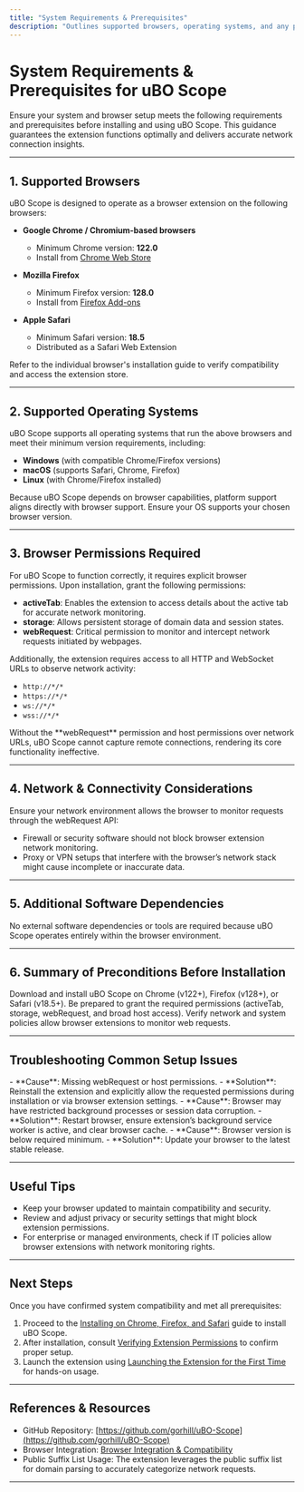 ```yaml
---
title: "System Requirements & Prerequisites"
description: "Outlines supported browsers, operating systems, and any permissions needed for uBO Scope to function. Ensures users meet all prerequisites before installation."
---
```


# System Requirements & Prerequisites for uBO Scope

Ensure your system and browser setup meets the following requirements and prerequisites before installing and using uBO Scope. This guidance guarantees the extension functions optimally and delivers accurate network connection insights.

---

## 1. Supported Browsers

uBO Scope is designed to operate as a browser extension on the following browsers:

- **Google Chrome / Chromium-based browsers**
  - Minimum Chrome version: **122.0**
  - Install from [Chrome Web Store](https://chromewebstore.google.com/detail/ubo-scope/bbdpgcaljkaaigfcomhidmneffjjjfgp)

- **Mozilla Firefox**
  - Minimum Firefox version: **128.0**
  - Install from [Firefox Add-ons](https://addons.mozilla.org/firefox/addon/ubo-scope/)

- **Apple Safari**
  - Minimum Safari version: **18.5**
  - Distributed as a Safari Web Extension


<Info>
Refer to the individual browser's installation guide to verify compatibility and access the extension store.
</Info>

---

## 2. Supported Operating Systems

uBO Scope supports all operating systems that run the above browsers and meet their minimum version requirements, including:

- **Windows** (with compatible Chrome/Firefox versions)
- **macOS** (supports Safari, Chrome, Firefox)
- **Linux** (with Chrome/Firefox installed)

<Note>
Because uBO Scope depends on browser capabilities, platform support aligns directly with browser support. Ensure your OS supports your chosen browser version.
</Note>

---

## 3. Browser Permissions Required

For uBO Scope to function correctly, it requires explicit browser permissions. Upon installation, grant the following permissions:

- **activeTab**: Enables the extension to access details about the active tab for accurate network monitoring.
- **storage**: Allows persistent storage of domain data and session states.
- **webRequest**: Critical permission to monitor and intercept network requests initiated by webpages.

Additionally, the extension requires access to all HTTP and WebSocket URLs to observe network activity:

- `http://*/*`
- `https://*/*`
- `ws://*/*`
- `wss://*/*`


<Warning>
Without the **webRequest** permission and host permissions over network URLs, uBO Scope cannot capture remote connections, rendering its core functionality ineffective.
</Warning>

---

## 4. Network & Connectivity Considerations

Ensure your network environment allows the browser to monitor requests through the webRequest API:

- Firewall or security software should not block browser extension network monitoring.
- Proxy or VPN setups that interfere with the browser’s network stack might cause incomplete or inaccurate data.

---

## 5. Additional Software Dependencies

No external software dependencies or tools are required because uBO Scope operates entirely within the browser environment.

---

## 6. Summary of Preconditions Before Installation

<Steps>
<Step title="Select Supported Browser">
Download and install uBO Scope on Chrome (v122+), Firefox (v128+), or Safari (v18.5+).
</Step>
<Step title="Confirm Browser Permissions">
Be prepared to grant the required permissions (activeTab, storage, webRequest, and broad host access).
</Step>
<Step title="Ensure Network Access">
Verify network and system policies allow browser extensions to monitor web requests.
</Step>
</Steps>

---

## Troubleshooting Common Setup Issues

<AccordionGroup title="Common Issues and Solutions">
<Accordion title="Extension Not Capturing Network Requests">
- **Cause**: Missing webRequest or host permissions.
- **Solution**: Reinstall the extension and explicitly allow the requested permissions during installation or via browser extension settings.
</Accordion>
<Accordion title="Badge Count Not Updating">
- **Cause**: Browser may have restricted background processes or session data corruption.
- **Solution**: Restart browser, ensure extension’s background service worker is active, and clear browser cache.
</Accordion>
<Accordion title="Extension Not Available for Browser Version">
- **Cause**: Browser version is below required minimum.
- **Solution**: Update your browser to the latest stable release.
</Accordion>
</AccordionGroup>

---

## Useful Tips

- Keep your browser updated to maintain compatibility and security.
- Review and adjust privacy or security settings that might block extension permissions.
- For enterprise or managed environments, check if IT policies allow browser extensions with network monitoring rights.

---

## Next Steps

Once you have confirmed system compatibility and met all prerequisites:

1. Proceed to the [Installing on Chrome, Firefox, and Safari](https://your-docs-domain/getting-started/installation-setup/installation-browser) guide to install uBO Scope.
2. After installation, consult [Verifying Extension Permissions](https://your-docs-domain/getting-started/installation-setup/setup-permissions) to confirm proper setup.
3. Launch the extension using [Launching the Extension for the First Time](https://your-docs-domain/getting-started/first-use/using-extension-first-time) for hands-on usage.

---

## References & Resources

- GitHub Repository: [https://github.com/gorhill/uBO-Scope](https://github.com/gorhill/uBO-Scope)
- Browser Integration: [Browser Integration & Compatibility](https://your-docs-domain/overview/architecture-overview/integration-points)
- Public Suffix List Usage: The extension leverages the public suffix list for domain parsing to accurately categorize network requests.

---